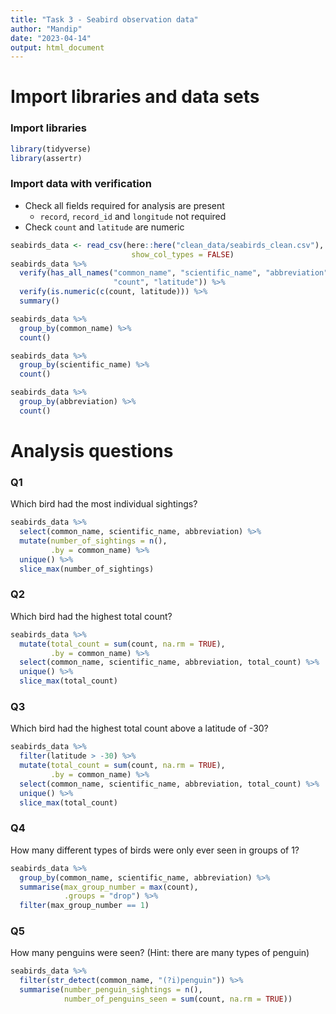 ```yaml
---
title: "Task 3 - Seabird observation data"
author: "Mandip"
date: "2023-04-14"
output: html_document
---
```


# Import libraries and data sets

### Import libraries

```r
library(tidyverse)
library(assertr)
```

### Import data with verification

- Check all fields required for analysis are present
  - `record`, `record_id` and `longitude` not required
  
- Check `count` and `latitude` are numeric

```r
seabirds_data <- read_csv(here::here("clean_data/seabirds_clean.csv"),
                           show_col_types = FALSE)
seabirds_data %>% 
  verify(has_all_names("common_name", "scientific_name", "abbreviation",
                       "count", "latitude")) %>% 
  verify(is.numeric(c(count, latitude))) %>%
  summary()
```

```r
seabirds_data %>% 
  group_by(common_name) %>% 
  count()

seabirds_data %>% 
  group_by(scientific_name) %>% 
  count()

seabirds_data %>% 
  group_by(abbreviation) %>% 
  count()
```

# Analysis questions

### Q1
Which bird had the most individual sightings?

```r
seabirds_data %>% 
  select(common_name, scientific_name, abbreviation) %>% 
  mutate(number_of_sightings = n(),
         .by = common_name) %>%
  unique() %>% 
  slice_max(number_of_sightings)
```

### Q2
Which bird had the highest total count?

```r
seabirds_data %>% 
  mutate(total_count = sum(count, na.rm = TRUE),
         .by = common_name) %>%
  select(common_name, scientific_name, abbreviation, total_count) %>%
  unique() %>% 
  slice_max(total_count)
```

### Q3
Which bird had the highest total count above a latitude of -30?

```r
seabirds_data %>% 
  filter(latitude > -30) %>% 
  mutate(total_count = sum(count, na.rm = TRUE),
         .by = common_name) %>%
  select(common_name, scientific_name, abbreviation, total_count) %>%
  unique() %>% 
  slice_max(total_count)
```

### Q4
How many different types of birds were only ever seen in groups of 1?

```r
seabirds_data %>% 
  group_by(common_name, scientific_name, abbreviation) %>% 
  summarise(max_group_number = max(count),
            .groups = "drop") %>%
  filter(max_group_number == 1)
```

### Q5
How many penguins were seen? (Hint: there are many types of penguin)

```r
seabirds_data %>% 
  filter(str_detect(common_name, "(?i)penguin")) %>% 
  summarise(number_penguin_sightings = n(),
            number_of_penguins_seen = sum(count, na.rm = TRUE))
```
